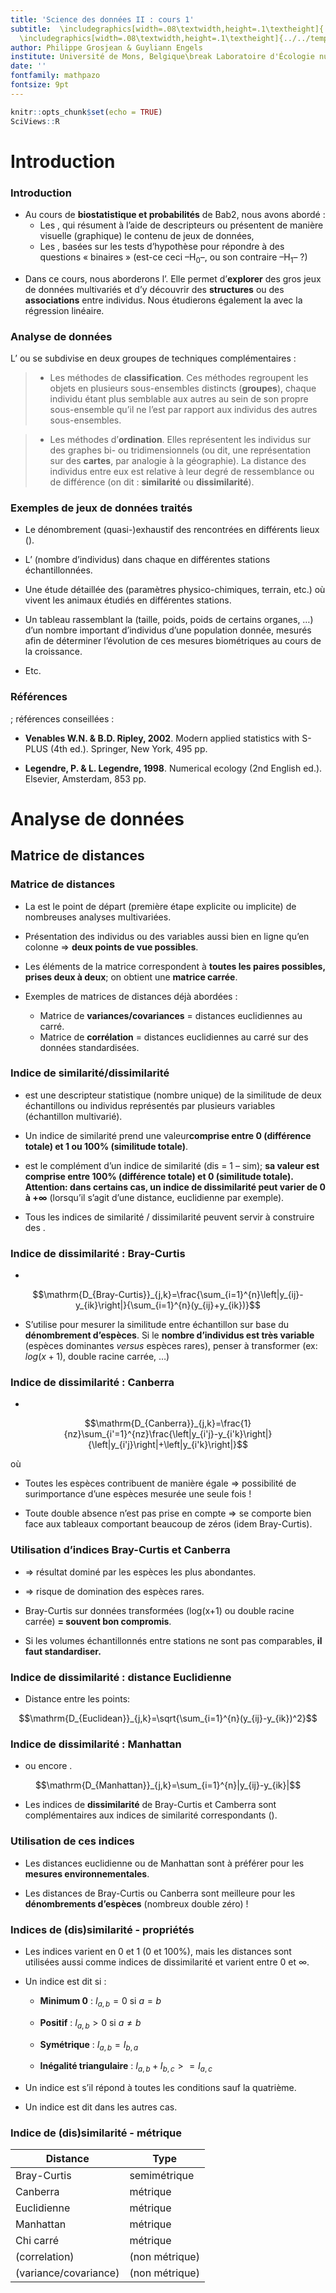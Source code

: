 ```yaml
---
title: 'Science des données II : cours 1'
subtitle:  \includegraphics[width=.08\textwidth,height=.1\textheight]{../../template/biodatascience.png}
  \includegraphics[width=.08\textwidth,height=.1\textheight]{../../template/SciViews-logo.pdf} \vfill Introduction & matrices de distances
author: Philippe Grosjean & Guyliann Engels
institute: Université de Mons, Belgique\break Laboratoire d'Écologie numérique des Milieux aquatiques\break \includegraphics[width=.08\textwidth,height=.1\textheight]{../../template/EcoNum-logo.pdf} \break \url{http://biodatascience-course.sciviews.org} \break \url{sdd@sciviews.org}
date: ''
fontfamily: mathpazo
fontsize: 9pt
---
```


```r
knitr::opts_chunk$set(echo = TRUE)
SciViews::R
```


# Introduction

### Introduction

- Au cours de **biostatistique et probabilités** de Bab2, nous avons abordé :
    * Les \alert{statistiques descriptives}, qui résument à l’aide de descripteurs ou présentent de manière visuelle (graphique) le contenu de jeux de données,
    * Les \alert{statistiques inférentielles}, basées sur les tests d’hypothèse pour répondre à des questions « binaires » (est-ce ceci --H~0~--, ou son contraire --H~1~-- ?)

\hfill

- Dans ce cours, nous aborderons l’\alert{analyse des données}. Elle permet d’**explorer** des gros jeux de données multivariés et d’y découvrir des **structures** ou des **associations** entre individus. Nous étudierons également la \alert{modélisation} avec la régression linéaire.


### Analyse de données

L’\alert{analyse de données} ou \alert{multivariée} se subdivise en deux groupes de techniques complémentaires :

> - Les méthodes de **classification**. Ces méthodes regroupent les objets en plusieurs sous-ensembles distincts (**groupes**), chaque individu étant plus semblable aux autres au sein de son propre sous-ensemble qu’il ne l’est par rapport aux individus des autres sous-ensembles.

> - Les méthodes d’**ordination**. Elles représentent les individus sur des graphes bi- ou tridimensionnels (ou dit, une représentation sur des **cartes**, par analogie à la géographie). La distance des individus entre eux est relative à leur degré de ressemblance ou de différence (on dit : **similarité** ou **dissimilarité**).


### Exemples de jeux de données traités

- Le dénombrement (quasi-)exhaustif des \alert{espèces} rencontrées en différents lieux (\alert{stations}).

- L’\alert{abondance} (nombre d’individus) dans chaque \alert{taxon} en différentes stations échantillonnées.

- Une étude détaillée des \alert{conditions du milieu} (paramètres physico-chimiques, terrain, etc.) où vivent les animaux étudiés en différentes stations.

- Un tableau rassemblant la \alert{biométrie} (taille, poids, poids de certains organes, ...) d’un nombre important d’individus d’une population donnée, mesurés afin de déterminer l’évolution de ces mesures biométriques au cours de la croissance.

- Etc.


### Références

\alert{Pas (encore) de syllabus} ; références conseillées :

\hfill

- **Venables W.N. & B.D. Ripley, 2002**. Modern applied statistics with S-PLUS (4th ed.). Springer, New York, 495 pp.

\hfill

- **Legendre, P. & L. Legendre, 1998**. Numerical ecology (2nd English ed.). Elsevier, Amsterdam, 853 pp.


# Analyse de données

## Matrice de distances

### Matrice de distances

- La \alert{matrice de distances} est le point de départ (première étape explicite ou implicite) de nombreuses analyses multivariées.

- Présentation des individus ou des variables aussi bien en ligne qu’en colonne => **deux points de vue possibles**.

- Les éléments de la matrice correspondent à **toutes les paires possibles, prises deux à deux**; on obtient une **matrice carrée**.

- Exemples de matrices de distances déjà abordées :
    * Matrice de **variances/covariances** = distances euclidiennes au carré.
    * Matrice de **corrélation** = distances euclidiennes au carré sur des données standardisées.


### Indice de similarité/dissimilarité

- \alert{Un indice de similarité (similarity index)} est une descripteur statistique (nombre unique) de la similitude de deux échantillons ou individus représentés par plusieurs variables (échantillon multivarié).

- Un indice de similarité prend une valeur**comprise entre 0 (différence totale) et 1 ou 100% (similitude totale)**.

- \alert{Un indice de dissimilarité} est le complément d’un indice de similarité (dis = 1 – sim); **sa valeur est comprise entre 100% (différence totale) et 0 (similitude totale). Attention: dans certains cas, un indice de dissimilarité peut varier de 0 à +$\infty$** (lorsqu’il s’agit d’une distance, euclidienne par exemple).

- Tous les indices de similarité / dissimilarité peuvent servir à
construire des \alert{matrices de distance}.


### Indice de dissimilarité : Bray-Curtis

- \alert{= coefficient de Czecanowski}

$$\mathrm{D_{Bray-Curtis}}_{j,k}=\frac{\sum_{i=1}^{n}\left|y_{ij}-y_{ik}\right|}{\sum_{i=1}^{n}(y_{ij}+y_{ik})}$$

- S’utilise pour mesurer la similitude entre échantillon sur base
du **dénombrement d’espèces**.
Si le **nombre d’individus est très variable** (espèces dominantes _versus_ espèces rares), penser à transformer (ex: $log(x+1)$, double racine carrée, ...)


### Indice de dissimilarité : Canberra

- \alert{Distance similaire à Bray-Curtis mais pondérant les espèces en fonction du nombre d’occurrences.}

$$\mathrm{D_{Canberra}}_{j,k}=\frac{1}{nz}\sum_{i'=1}^{nz}\frac{\left|y_{i'j}-y_{i'k}\right|}{\left|y_{i'j}\right|+\left|y_{i'k}\right|}$$

où \alert{$nz$ est le nombre de valeurs non nulles.}

- Toutes les espèces contribuent de manière égale => possibilité
de surimportance d’une espèces mesurée une seule fois !

- Toute double absence n’est pas prise en compte => se comporte bien face aux tableaux comportant beaucoup de zéros (idem Bray-Curtis).


###  Utilisation d’indices Bray-Curtis et Canberra

\begin{block}{Seuls les indices ne dépendant pas des doubles zéros sont utilisables pour des dénombrements d’espèces ou des présence-absence.}\end{block}

- \alert{Bray-Curtis} => résultat dominé par les espèces les plus abondantes.

- \alert{Canberra} => risque de domination des espèces rares. 

- Bray-Curtis sur données transformées (log(x+1) ou double racine
carrée) **= souvent bon compromis**.

- Si les volumes échantillonnés entre stations ne sont pas comparables, **il faut standardiser.**


### Indice de dissimilarité : distance Euclidienne

- Distance \alert{géométrique} entre les points:

$$\mathrm{D_{Euclidean}}_{j,k}=\sqrt{\sum_{i=1}^{n}(y_{ij}-y_{ik})^2}$$


### Indice de dissimilarité : Manhattan

- ou encore \alert{city-block distance}.

$$\mathrm{D_{Manhattan}}_{j,k}=\sum_{i=1}^{n}|y_{ij}-y_{ik}|$$

- Les indices de **dissimilarité** de Bray-Curtis et Camberra sont complémentaires aux indices de similarité correspondants (\alert{dis = 1 – sim}).


### Utilisation de ces indices

- Les distances euclidienne ou de Manhattan sont à préférer pour les **mesures environnementales**.

\vfill

- Les distances de Bray-Curtis ou Canberra sont meilleure pour les **dénombrements d’espèces** (nombreux double zéro) !


### Indices de (dis)similarité - propriétés

- Les indices varient en 0 et 1 (0 et 100%), mais les distances sont utilisées aussi comme indices de dissimilarité et varient entre 0 et $\infty$.

\vfill

- Un indice est dit \alert{métrique} si :
    * **Minimum 0** :
    $I_{a,b}=0$ si $a = b$

    * **Positif** :
    $I_{a,b}>0$ si $a \neq b$

    * **Symétrique** :
    $I_{a,b}=I_{b,a}$

    * **Inégalité triangulaire** :
    $I_{a,b} + I_{b,c} >= I_{a,c}$

\vfill

- Un indice est \alert{semimétrique} s’il répond à toutes les conditions sauf la quatrième.

\vfill

- Un indice est dit \alert{non métrique} dans les autres cas.


### Indice de (dis)similarité - métrique

| **Distance**           | **Type**
|------------------------|---------------
| Bray-Curtis            | semimétrique
| Canberra               | métrique
| Euclidienne            | métrique
| Manhattan              | métrique
| Chi carré              | métrique
| (correlation)          | (non métrique)
| (variance/covariance)  | (non métrique)
